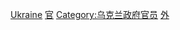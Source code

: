 [[Category:各國外交官|Ukraine]]
[[Category:烏克蘭外交|官]]
[[Category:乌克兰政府官员|Category:乌克兰政府官员]]
[[Category:各職業烏克蘭人|外]]